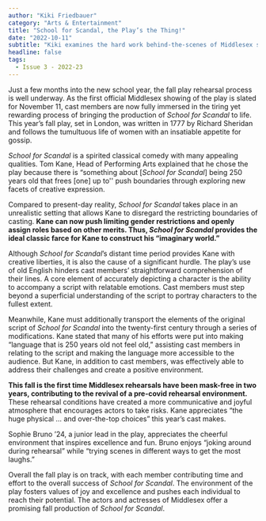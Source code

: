 ```yaml
---
author: "Kiki Friedbauer"
category: "Arts & Entertainment"
title: "School for Scandal, the Play’s the Thing!"
date: "2022-10-11"
subtitle: "Kiki examines the hard work behind-the-scenes of Middlesex students and faculty to present the fall play later this November."
headline: false
tags:
  - Issue 3 - 2022-23
---
```


Just a few months into the new school year, the fall play rehearsal process is well underway. As the first official Middlesex showing of the play is slated for November 11, cast members are now fully immersed in the tiring yet rewarding process of bringing the production of _School for Scandal_ to life. This year’s fall play, set in London, was written in 1777 by Richard Sheridan and follows the tumultuous life of women with an insatiable appetite for gossip.

_School for Scandal_ is a spirited classical comedy with many appealing qualities. Tom Kane, Head of Performing Arts explained that he chose the play because there is “something about [_School for Scandal_] being 250 years old that frees [one] up to'' push boundaries through exploring new facets of creative expression.

Compared to present-day reality, _School for Scandal_ takes place in an unrealistic setting that allows Kane to disregard the restricting boundaries of casting. **Kane can now push limiting gender restrictions and openly assign roles based on other merits. Thus, _School for Scandal_ provides the ideal classic farce for Kane to construct his “imaginary world.”**

Although _School for Scandal_’s distant time period provides Kane with creative liberties, it is also the cause of a significant hurdle. The play’s use of old English hinders cast members’ straightforward comprehension of their lines. A core element of accurately depicting a character is the ability to accompany a script with relatable emotions. Cast members must step beyond a superficial understanding of the script to portray characters to the fullest extent.

Meanwhile, Kane must additionally transport the elements of the original script of _School for Scandal_ into the twenty-first century through a series of modifications. Kane stated that many of his efforts were put into making “language that is 250 years old not feel old,” assisting cast members in relating to the script and making the language more accessible to the audience. But Kane, in addition to cast members, was effectively able to address their challenges and create a positive environment.

**This fall is the first time Middlesex rehearsals have been mask-free in two years, contributing to the revival of a pre-covid rehearsal environment.** These rehearsal conditions have created a more communicative and joyful atmosphere that encourages actors to take risks. Kane appreciates “the huge physical … and over-the-top choices” this year’s cast makes.

Sophie Bruno ’24, a junior lead in the play, appreciates the cheerful environment that inspires excellence and fun. Bruno enjoys “joking around during rehearsal” while “trying scenes in different ways to get the most laughs.”

Overall the fall play is on track, with each member contributing time and effort to the overall success of _School for Scandal_. The environment of the play fosters values of joy and excellence and pushes each individual to reach their potential. The actors and actresses of Middlesex offer a promising fall production of _School for Scandal_.
